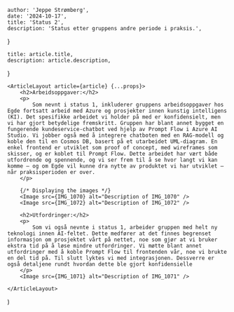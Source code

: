 
    author: 'Jeppe Strømberg',
    date: '2024-10-17',
    title: 'Status 2',
    description: 'Status etter gruppens andre periode i praksis.',
}

    title: article.title,
    description: article.description,
}

    <ArticleLayout article={article} {...props}>
        <h2>Arbeidsoppgaver:</h2>
        <p>
            Som nevnt i status 1, inkluderer gruppens arbeidsoppgaver hos Egde fortsatt arbeid med Azure og prosjekter innen kunstig intelligens (KI). Det spesifikke arbeidet vi holder på med er konfidensielt, men vi har gjort betydelige fremskritt. Gruppen har blant annet bygget en fungerende kundeservice-chatbot ved hjelp av Prompt Flow i Azure AI Studio. Vi jobber også med å integrere chatboten med en RAG-modell og koble den til en Cosmos DB, basert på et utarbeidet UML-diagram. En enkel frontend er utviklet som proof of concept, med wireframes som skisser, og er koblet til Prompt Flow. Dette arbeidet har vært både utfordrende og spennende, og vi ser frem til å se hvor langt vi kan komme – og om Egde vil kunne dra nytte av produktet vi har utviklet – når praksisperioden er over.
        </p>

        {/* Displaying the images */}
        <Image src={IMG_1070} alt="Description of IMG_1070" />
        <Image src={IMG_1072} alt="Description of IMG_1072" />

        <h2>Utfordringer:</h2>
        <p>
            Som vi også nevnte i status 1, arbeider gruppen med helt ny teknologi innen AI-feltet. Dette medfører at det finnes begrenset informasjon om prosjektet vårt på nettet, noe som gjør at vi bruker ekstra tid på å løse mindre utfordringer. Vi møtte blant annet utfordringer med å koble Prompt Flow til frontenden vår, noe vi brukte en del tid på. Til slutt lyktes vi med integrasjonen. Dessverre er også detaljene rundt hvordan dette ble gjort konfidensielle
        </p>
        <Image src={IMG_1071} alt="Description of IMG_1071" />

    </ArticleLayout>
)
